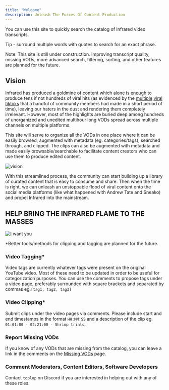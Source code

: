```yaml
---
title: "Welcome"
description: Unleash The Forces Of Content Production
---
```


You can use this site to quickly search the catalog of Infrared video transcripts.

Tip - surround multiple words with quotes to search for an exact phrase.

Note: This site is still under construction. Improving transcript quality, missing VODs, more advanced search, filtering, sorting, and other features are planned for the future.

## Vision

Infrared has produced a goldmine of content which alone is enough to produce tens if not hundreds of viral hits (as evidenced by the [multiple](https://www.tiktok.com/@infra.clips/video/7130252721579511045) [viral](https://www.tiktok.com/@infrahazclips/video/7136848681961131269) [tiktoks](https://www.tiktok.com/@infraredclips36/video/7131009551742160133) that a handful of community members had made in a short period of time), leaving our haters in the dust and rendering them completely irrelevant.
However, most of the highlights are buried deep among hundreds of unorganized and unedited multihour long VODs spread across multiple channels on multiple platforms.

This site will serve to organize all the VODs in one place where it can be easily browsed, augmented with metadata (eg. categories/tags), searched through, and clipped.
The clips can also be augmented with metadata and made easily browsable/searchable to facilitate content creators who can use them to produce edited content.

![vision](/images/vision.jpg)

With this streamlined process, the community can start building up a library of curated content that is easy to consume and share.
Then when the time is right, we can unleash an unstoppable flood of viral content onto the social media platforms (like what happened with Andrew Tate and Sneako) and propel Infrared into the mainstream.

## HELP BRING THE INFRARED FLAME TO THE MASSES

![I want you](/images/help.jpg)

*Better tools/methods for clipping and tagging are planned for the future.

### Video Tagging*
Video tags are currently whatever tags were present on the original YouTube video.
Most of these need to be updated in order to be useful for categorization purposes.
You can use the comments to propose tags under a video page, preferably surrounded with square brackets and separated by commas eg.`[tag1, tag2, tag3]`

### Video Clipping*
Submit clips under the video pages via comments. Please include start and end timestamps in the format `HH:MM:SS` and a description of the clip eg. `01:01:00 - 02:21:00 - Shrimp trials`.

### Report Missing VODs
If you know of any VODs that are missing from the catalog, you can leave a link in the comments on the [Missing VODs](/en/missing-vods) page.

### Comment Moderators, Content Editors, Software Developers
Contact `toplop` on Discord if you are interested in helping out with any of these roles.
